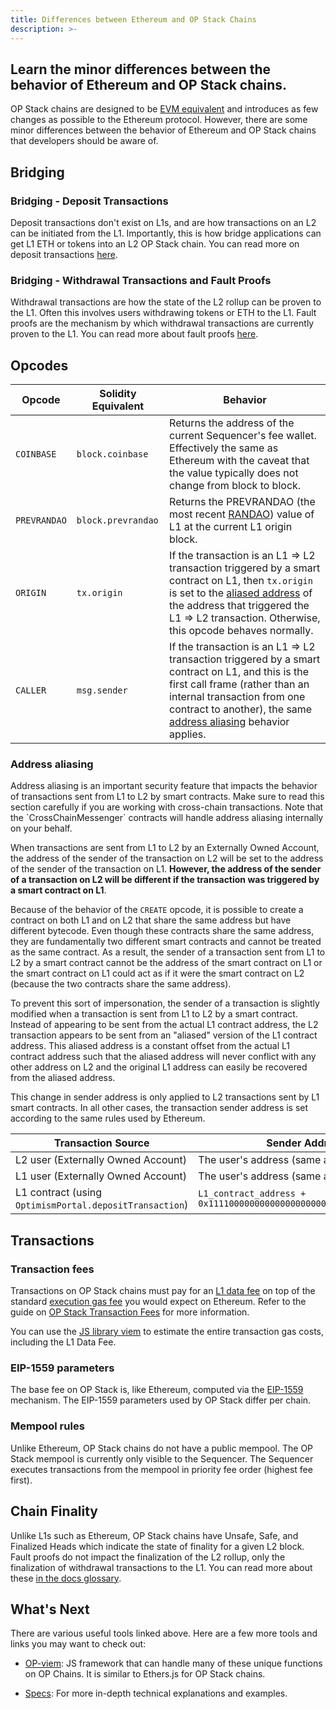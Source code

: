 ```yaml
---
title: Differences between Ethereum and OP Stack Chains
description: >-
---
```


  Learn the minor differences between the behavior of Ethereum and OP Stack
  chains.
---
OP Stack chains are designed to be [EVM equivalent](https://web.archive.org/web/20231127160757/https://medium.com/ethereum-optimism/introducing-evm-equivalence-5c2021deb306) and introduces as few changes as possible to the Ethereum protocol.
However, there are some minor differences between the behavior of Ethereum and OP Stack chains that developers should be aware of.

## Bridging

### Bridging - Deposit Transactions

Deposit transactions don't exist on L1s, and are how transactions on an L2 can be initiated from the L1. Importantly, this is how bridge applications can get L1 ETH or tokens into an L2 OP Stack chain. You can read more on deposit transactions [here](/stack/transactions/deposit-flow).

### Bridging - Withdrawal Transactions and Fault Proofs

Withdrawal transactions are how the state of the L2 rollup can be proven to the L1. Often this involves users withdrawing tokens or ETH to the L1. Fault proofs are the mechanism by which withdrawal transactions are currently proven to the L1. You can read more about fault proofs [here](/stack/fault-proofs/explainer).

## Opcodes

| Opcode       | Solidity Equivalent | Behavior                                                                                                                                                                                                                                                |
| ------------ | ------------------- | ------------------------------------------------------------------------------------------------------------------------------------------------------------------------------------------------------------------------------------------------------- |
| `COINBASE`   | `block.coinbase`    | Returns the address of the current Sequencer's fee wallet. Effectively the same as Ethereum with the caveat that the value typically does not change from block to block.                                                                               |
| `PREVRANDAO` | `block.prevrandao`  | Returns the PREVRANDAO (the most recent [RANDAO](https://eips.ethereum.org/EIPS/eip-4399)) value of L1 at the current L1 origin block.                                                                                                                  |
| `ORIGIN`     | `tx.origin`         | If the transaction is an L1 ⇒ L2 transaction triggered by a smart contract on L1, then `tx.origin` is set to the [aliased address](#address-aliasing) of the address that triggered the L1 ⇒ L2 transaction. Otherwise, this opcode behaves normally.   |
| `CALLER`     | `msg.sender`        | If the transaction is an L1 ⇒ L2 transaction triggered by a smart contract on L1, and this is the first call frame (rather than an internal transaction from one contract to another), the same [address aliasing](#address-aliasing) behavior applies. |

### Address aliasing

<Info>
  Address aliasing is an important security feature that impacts the behavior of transactions sent from L1 to L2 by smart contracts.
  Make sure to read this section carefully if you are working with cross-chain transactions.
  Note that the `CrossChainMessenger` contracts will handle address aliasing internally on your behalf.
</Info>

When transactions are sent from L1 to L2 by an Externally Owned Account, the address of the sender of the transaction on L2 will be set to the address of the sender of the transaction on L1.
**However, the address of the sender of a transaction on L2 will be different if the transaction was triggered by a smart contract on L1**.

Because of the behavior of the `CREATE` opcode, it is possible to create a contract on both L1 and on L2 that share the same address but have different bytecode.
Even though these contracts share the same address, they are fundamentally two different smart contracts and cannot be treated as the same contract.
As a result, the sender of a transaction sent from L1 to L2 by a smart contract cannot be the address of the smart contract on L1 or the smart contract on L1 could act as if it were the smart contract on L2 (because the two contracts share the same address).

To prevent this sort of impersonation, the sender of a transaction is slightly modified when a transaction is sent from L1 to L2 by a smart contract.
Instead of appearing to be sent from the actual L1 contract address, the L2 transaction appears to be sent from an "aliased" version of the L1 contract address.
This aliased address is a constant offset from the actual L1 contract address such that the aliased address will never conflict with any other address on L2 and the original L1 address can easily be recovered from the aliased address.

This change in sender address is only applied to L2 transactions sent by L1 smart contracts.
In all other cases, the transaction sender address is set according to the same rules used by Ethereum.

| Transaction Source                                      | Sender Address                                                     |
| ------------------------------------------------------- | ------------------------------------------------------------------ |
| L2 user (Externally Owned Account)                      | The user's address (same as in Ethereum)                           |
| L1 user (Externally Owned Account)                      | The user's address (same as in Ethereum)                           |
| L1 contract (using `OptimismPortal.depositTransaction`) | `L1_contract_address + 0x1111000000000000000000000000000000001111` |

## Transactions

### Transaction fees

Transactions on OP Stack chains must pay for an [L1 data fee](/stack/transactions/fees#the-l1-data-fee) on top of the standard [execution gas fee](/stack/transactions/fees#execution-gas-fee) you would expect on Ethereum.
Refer to the guide on [OP Stack Transaction Fees](/stack/transactions/fees) for more information.

You can use the [JS library viem](https://viem.sh/op-stack) to estimate the entire transaction gas costs, including the L1 Data Fee.

### EIP-1559 parameters

The base fee on OP Stack is, like Ethereum, computed via the [EIP-1559](https://notes.ethereum.org/@vbuterin/eip-1559-faq) mechanism.
The EIP-1559 parameters used by OP Stack differ per chain.

### Mempool rules

Unlike Ethereum, OP Stack chains do not have a public mempool.
The OP Stack mempool is currently only visible to the Sequencer.
The Sequencer executes transactions from the mempool in priority fee order (highest fee first).

## Chain Finality

Unlike L1s such as Ethereum, OP Stack chains have Unsafe, Safe, and Finalized Heads which indicate the state of finality for a given L2 block. Fault proofs do not impact the finalization of the L2 rollup, only the finalization of withdrawal transactions to the L1. You can read more about these [in the docs glossary](/connect/resources/glossary#unsafe-l2-block).

## What's Next

There are various useful tools linked above. Here are a few more tools and links you may want to check out:

*   [OP-viem](https://viem.sh/op-stack): JS framework that can handle many of these unique functions on OP Chains. It is similar to Ethers.js for OP Stack chains.

*   [Specs](https://specs.optimism.io/root.html?utm_source=op-docs&utm_medium=docs): For more in-depth technical explanations and examples.
